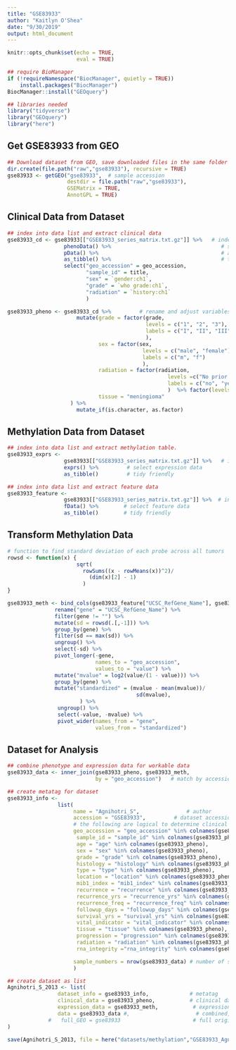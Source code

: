 ```yaml
---
title: "GSE83933"
author: "Kaitlyn O'Shea"
date: "9/30/2019"
output: html_document
---
```



```r
knitr::opts_chunk$set(echo = TRUE,
                      eval = TRUE)
```

```r
## require BioManager
if (!requireNamespace("BiocManager", quietly = TRUE))
    install.packages("BiocManager")
BiocManager::install("GEOquery") 
```

```r
## libraries needed
library("tidyverse")
library("GEOquery")
library("here")
```

## Get GSE83933 from GEO
```r
## Download dataset from GEO, save downloaded files in the same folder as this .Rmd file.
dir.create(file.path("raw","gse83933"), recursive = TRUE)
gse83933 <- getGEO("gse83933",  # sample accession 
                   destdir = file.path("raw","gse83933"),
                   GSEMatrix = TRUE,
                   AnnotGPL = TRUE)
```

## Clinical Data from Dataset
```r
## index into data list and extract clinical data
gse83933_cd <- gse83933[["GSE83933_series_matrix.txt.gz"]] %>%   # index into list 
                  phenoData() %>%                                   # select phenoData
                  pData() %>%                                       # apply pData
                  as_tibble() %>%                                   # tidy friendly
                  select("geo_accession" = geo_accession,
                         "sample_id" = title,
                         "sex" = `gender:ch1`, 
                         "grade" = `who grade:ch1`,
                         "radiation" = `history:ch1`
                         ) 

gse83933_pheno <- gse83933_cd %>%         # rename and adjust variables
                      mutate(grade = factor(grade,
                                            levels = c("1", "2", "3"), 
                                            labels = c("I", "II", "III")
                                            ),
                             sex = factor(sex, 
                                           levels = c("male", "female"), 
                                           labels = c("m", "f")
                                           ),
                             radiation = factor(radiation,
                                                   levels =c("No prior radiation history", "prior radiation history"),
                                                   labels = c("no", "yes")
                                                   )  %>% factor(levels =c("yes", "no", "unknown")),
                             tissue = "meningioma"
                    ) %>%
                      mutate_if(is.character, as.factor)
```

## Methylation Data from Dataset
```r
## index into data list and extract methylation table.
gse83933_exprs <- 
                  gse83933[["GSE83933_series_matrix.txt.gz"]] %>%   # index into list 
                  exprs() %>%         # select expression data
                  as_tibble()         # tidy friendly

## index into data list and extract feature data
gse83933_feature <- 
                  gse83933[["GSE83933_series_matrix.txt.gz"]] %>%  # index into list 
                  fData() %>%        # select feature data
                  as_tibble()        # tidy friendly

```

## Transform Methylation Data
``` r
# function to find standard deviation of each probe across all tumors
rowsd <- function(x) {
                      sqrt(
                        rowSums((x - rowMeans(x))^2)/
                          (dim(x)[2] - 1)
                        )
}

gse83933_meth <- bind_cols(gse83933_feature["UCSC_RefGene_Name"], gse83933_exprs) %>% # add gene name to data
               rename("gene" = "UCSC_RefGene_Name") %>%                       # rename name variable as 'gene' 
               filter(gene != "") %>%                                         # keep only data for named genes
               mutate(sd = rowsd(.[,-1])) %>%                                 # calculate sd for each probe, index out gene name
               group_by(gene) %>%                                             # group probes by gene
               filter(sd == max(sd)) %>%                                      # keep the probe with the max variation for each gene
               ungroup() %>%                                                  # ungroup by genes 
               select(-sd) %>%                                                # select all but sd column
               pivot_longer(-gene,                                            # do not group by gene 
                            names_to = "geo_accession",                       
                            values_to = "value") %>%                          
               mutate("mvalue" = log2(value/(1 - value))) %>%                 # log2 transform B / (1-B) expression for variance stabilization 
               group_by(gene) %>%                                             # standardize for cross data set comparison
               mutate("standardized" = (mvalue - mean(mvalue))/               # center at mean for gene 
                                         sd(mvalue),                          # scale by sd for gene
                       ) %>%
                ungroup() %>%                                                 # ungroup by genes 
                select(-value, -mvalue) %>%                                           # select all but sd column
                pivot_wider(names_from = "gene",                              # final format genes as rows
                            values_from = "standardized")                     # final format expression across accession as columns    
```

## Dataset for Analysis
```r
## combine phenotype and expression data for workable data
gse83933_data <- inner_join(gse83933_pheno, gse83933_meth, 
                            by = "geo_accession")   # match by accession

## create metatag for dataset
gse83933_info <-  
                list(
                     name = "Agnihotri_S",               # author
                     accession = "GSE83933",         # dataset accession 
                     # the following are logical to determine clinical data available for dataset
                     geo_accession = "geo_accession" %in% colnames(gse83933_pheno),
                      sample_id = "sample_id" %in% colnames(gse83933_pheno),
                      age = "age" %in% colnames(gse83933_pheno),
                      sex = "sex" %in% colnames(gse83933_pheno),
                      grade = "grade" %in% colnames(gse83933_pheno),
                      histology = "histology" %in% colnames(gse83933_pheno),
                      type = "type" %in% colnames(gse83933_pheno),
                      location = "location" %in% colnames(gse83933_pheno),
                      mib1_index = "mib1_index" %in% colnames(gse83933_pheno),
                      recurrence = "recurrence" %in% colnames(gse83933_pheno),
                      recurrence_yrs = "recurrence_yrs" %in% colnames(gse83933_pheno),
                      recurrence_freq = "recurrence_freq" %in% colnames(gse83933_pheno),
                      followup_days = "followup_days" %in% colnames(gse83933_pheno),
                      survival_yrs = "survival_yrs" %in% colnames(gse83933_pheno),
                      vital_indicator = "vital_indicator" %in% colnames(gse83933_pheno),
                      tissue = "tissue" %in% colnames(gse83933_pheno),
                      progression = "progression" %in% colnames(gse83933_pheno),
                      radiation = "radiation" %in% colnames(gse83933_pheno),
                      rna_integrity ="rna_integrity" %in% colnames(gse83933_pheno),

                     sample_numbers = nrow(gse83933_data) # number of samples 
                     )

## create dataset as list 
Agnihotri_S_2013 <- list(
                dataset_info = gse83933_info,             # metatag
                clinical_data = gse83933_pheno,           # clinical data
                expression_data = gse83933_meth,           # expression data
                data = gse83933_data #,                     # combined, workable data
             #   full_GEO = gse83933                       # full original download from GEO
)
```

```r
save(Agnihotri_S_2013, file = here("datasets/methylation","GSE83933_Agnihotri_S.Rda")) 
```